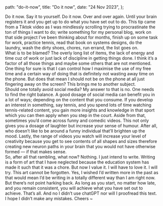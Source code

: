   path: "do-it-now",
  title: "Do it now",
  date: "24 Nov 2023",
};

Do it now. Say it to yourself. Do it now. Over and over again. Until your brain registers it and you get up to do what you have set out to do. This tip came from a Tiktok video as I was mindlessly scrolling trying to procrastinate the ton of things I want to do; write something for my personal blog, work on that side project I’ve been thinking about for months, finish up on some task for work, practice tennis, read that book on systems designs, do the laundry, wash the dirty shoes, chores, run errand, the list goes on.
<br/>
What is to be blamed? The overly long list of items, the lack of energy and time cuz of work or just lack of discipline in getting things done. I think it’s a factor of all those things and maybe some others that are not mentioned. One thing for sure is that I can control how I maximise the use of my free time and a certain way of doing that is definitely not wasting away time on the phone. But does that mean I should not be on the phone at all just fingering away on the screen? This brings me to another subject.
<br/>
Should one totally avoid social media? My answer to that is no. One needs to find the right balance. A good dosage of social media can benefit you in a lot of ways; depending on the content that you consume. If you develop an interest in something, say tennis, and you spend lots of time watching tennis-related content, you gain more insights and knowledge in that sport which you can then apply when you step in the court. Aside from that, sometimes you’d come across funny and comedic videos. This not only gives you a dosage of laughter but increase your sense of humour. After all, who doesn’t like to be around a funny individual that’ll brighten up the mood. Lastly, the range of videos you watch will increase your level of creativity because you get to see contents of all shapes and sizes therefore creating new neuron paths in your brain that you would not have otherwise formed — if that makes sense.
<br/>
So, after all that rambling, what now? Nothing. I just intend to write. Writing is a form of art that I have neglected because the education system has made it such that it was a chore. But now I value it. I will have to love it. I will try. This art cannot be forgotten. Yes, I wished I’d written more in the past as that would mean I’d be writing in a totally different way than I am right now. But there’s not point harking back. As long as you start, no matter how late, and you remain consistent, you will achieve what you have set out to achieve. That’s all. And no I didn’t use chatGPT nor will I proofread this text. I hope I didn’t make any mistakes. Cheers ~

